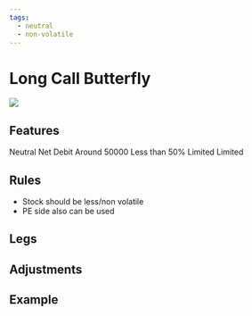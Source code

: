 ```yaml
---
tags:
  - neutral
  - non-volatile
---
```


# Long Call Butterfly
<img className="graph" src="/img/graphs/iron-butterfly.svg" />

## Features

<grid>
  <attribute title="View" icon="visibility" color="info">
    Neutral
  </attribute>
  <attribute title="Premium" icon="currency_exchange" color="info">
    Net Debit
  </attribute>
  <attribute title="Margin" icon="currency_rupee" color="info">
    Around 50000
  </attribute>
  <attribute title="POP" icon="percent" color="success">
   Less than 50%
  </attribute>
  <attribute title="Max Loss" icon="dangerous" color="warning">
    Limited
  </attribute>
  <attribute title="Profit" icon="payments" color="info">
    Limited
  </attribute>
</grid>

## Rules

- Stock should be less/non volatile
- PE side also can be used

## Legs

<leg side="CE"  transaction="B" moneyNess="ITM" lotSize={1} moreInfo=""/>
<leg side="CE"  transaction="S" moneyNess="ATM" lotSize={2} moreInfo="" />
<leg side="CE"  transaction="B" moneyNess="OTM" lotSize={1} moreInfo=""/>

## Adjustments


## Example
